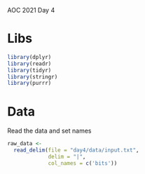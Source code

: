 AOC 2021
Day 4

# Libs

```r
library(dplyr)
library(readr)
library(tidyr)
library(stringr)
library(purrr)
```

# Data

Read the data and set names

```r
raw_data <- 
  read_delim(file = "day4/data/input.txt", 
             delim = "|",
             col_names = c('bits'))
```